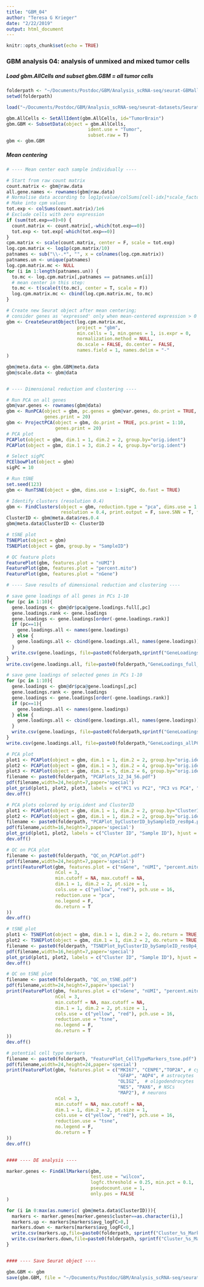 ```yaml
---
title: "GBM_04"
author: "Teresa G Krieger"
date: "2/22/2019"
output: html_document
---
```


```r
knitr::opts_chunk$set(echo = TRUE)
```

### GBM analysis 04: analysis of unmixed and mixed tumor cells

##### Load gbm.AllCells and subset gbm.GBM = all tumor cells
```r

folderpath <- "~/Documents/Postdoc/GBM/Analysis_scRNA-seq/seurat-GBMall/"
setwd(folderpath)

load("~/Documents/Postdoc/GBM/Analysis_scRNA-seq/seurat-datasets/SeuratObj_gbm_AllCells_afterTSNE_afterRegression.Rdata")

gbm.AllCells <- SetAllIdent(gbm.AllCells, id="TumorBrain")
gbm.GBM <- SubsetData(object = gbm.AllCells, 
                              ident.use = "Tumor", 
                              subset.raw = T)
gbm <- gbm.GBM

```

##### Mean centering
```r
# ---- Mean center each sample individually ----

# Start from raw count matrix
count.matrix <- gbm@raw.data
all.gene.names <- rownames(gbm@raw.data)
# Normalise data according to log1p(value/colSums[cell-idx]*scale_factor):
# Make into cpm values
tot.exp <- colSums(count.matrix)/1e6
# Exclude cells with zero expression
if (sum(tot.exp==0)>0) {
  count.matrix <- count.matrix[,-which(tot.exp==0)]
  tot.exp <- tot.exp[-which(tot.exp==0)]
}
cpm.matrix <- scale(count.matrix, center = F, scale = tot.exp)
log.cpm.matrix <- log1p(cpm.matrix/10)
patnames <- sub("\\-.*", "", x = colnames(log.cpm.matrix))
patnames.un <- unique(patnames)
log.cpm.matrix.mc <- NULL
for (i in 1:length(patnames.un)) {
  to.mc <- log.cpm.matrix[,patnames == patnames.un[i]]
  # mean center in this step:
  to.mc <- t(scale(t(to.mc), center = T, scale = F))
  log.cpm.matrix.mc <- cbind(log.cpm.matrix.mc, to.mc)
}

# Create new Seurat object after mean centering;
# consider genes as 'expressed' only when mean-centered expression > 0
gbm <- CreateSeuratObject(log.cpm.matrix.mc, 
                          project = "gbm", 
                          min.cells = 1, min.genes = 1, is.expr = 0, 
                          normalization.method = NULL,
                          do.scale = FALSE, do.center = FALSE,
                          names.field = 1, names.delim = "-"
)

gbm@meta.data <- gbm.GBM@meta.data
gbm@scale.data <- gbm@data


# ---- Dimensional reduction and clustering ----

# Run PCA on all genes
gbm@var.genes <- rownames(gbm@data)
gbm <- RunPCA(object = gbm, pc.genes = gbm@var.genes, do.print = TRUE, pcs.print = 1:10, 
              genes.print = 20)
gbm <- ProjectPCA(object = gbm, do.print = TRUE, pcs.print = 1:10, 
                  genes.print = 20)
# PCA plot
PCAPlot(object = gbm, dim.1 = 1, dim.2 = 2, group.by="orig.ident")
PCAPlot(object = gbm, dim.1 = 3, dim.2 = 4, group.by="orig.ident")

# Select sigPC
PCElbowPlot(object = gbm)
sigPC = 10

# Run tSNE
set.seed(123)
gbm <- RunTSNE(object = gbm, dims.use = 1:sigPC, do.fast = TRUE)

# Identify clusters (resolution 0.4)
gbm <- FindClusters(object = gbm, reduction.type = "pca", dims.use = 1:sigPC, 
                    resolution = 0.4, print.output = F, save.SNN = T, force.recalc = T)
ClusterID <- gbm@meta.data$res.0.4
gbm@meta.data$ClusterID <- ClusterID

# tSNE plot
TSNEPlot(object = gbm)
TSNEPlot(object = gbm, group.by = "SampleID")

# QC feature plots
FeaturePlot(gbm, features.plot = "nUMI")
FeaturePlot(gbm, features.plot = "percent.mito")
FeaturePlot(gbm, features.plot = "nGene")

# ---- Save results of dimensional reduction and clustering ----

# save gene loadings of all genes in PCs 1-10
for (pc in 1:10){
  gene.loadings <- gbm@dr$pca@gene.loadings.full[,pc]
  gene.loadings.rank <- gene.loadings
  gene.loadings <- gene.loadings[order(-gene.loadings.rank)]
  if (pc==1){
    gene.loadings.all <- names(gene.loadings)
  } else {
    gene.loadings.all <- cbind(gene.loadings.all, names(gene.loadings))
  }
  write.csv(gene.loadings, file=paste0(folderpath,sprintf("GeneLoadings_full_PC_%s.csv",pc)))
}
write.csv(gene.loadings.all, file=paste0(folderpath,"GeneLoadings_full_allPCs.csv"))

# save gene loadings of selected genes in PCs 1-10
for (pc in 1:10){
  gene.loadings <- gbm@dr$pca@gene.loadings[,pc]
  gene.loadings.rank <- gene.loadings
  gene.loadings <- gene.loadings[order(-gene.loadings.rank)]
  if (pc==1){
    gene.loadings.all <- names(gene.loadings)
  } else {
    gene.loadings.all <- cbind(gene.loadings.all, names(gene.loadings))
  }
  write.csv(gene.loadings, file=paste0(folderpath,sprintf("GeneLoadings_PC_%s.csv",pc)))
}
write.csv(gene.loadings.all, file=paste0(folderpath,"GeneLoadings_allPCs.csv"))

# PCA plot 
plot1 <- PCAPlot(object = gbm, dim.1 = 1, dim.2 = 2, group.by="orig.ident", do.return=T)
plot2 <- PCAPlot(object = gbm, dim.1 = 3, dim.2 = 4, group.by="orig.ident", do.return=T)
plot3 <- PCAPlot(object = gbm, dim.1 = 5, dim.2 = 6, group.by="orig.ident", do.return=T)
filename <- paste0(folderpath, "PCAPlots_12_34_56.pdf")
pdf(filename,width=24,height=7,paper='special') 
plot_grid(plot1, plot2, plot3, labels = c("PC1 vs PC2", "PC3 vs PC4", "PC5 vs PC6"), hjust = -1, vjust = 2, ncol = 3)
dev.off()

# PCA plots colored by orig.ident and ClusterID
plot1 <- PCAPlot(object = gbm, dim.1 = 1, dim.2 = 2, group.by="ClusterID", do.return=T)
plot2 <- PCAPlot(object = gbm, dim.1 = 1, dim.2 = 2, group.by="orig.ident", do.return=T)
filename <- paste0(folderpath, "PCAPlot_byClusterID_bySampleID_res0p4.pdf")
pdf(filename,width=16,height=7,paper='special') 
plot_grid(plot1, plot2, labels = c("Cluster ID", "Sample ID"), hjust = -1, vjust = 2, ncol = 2)
dev.off()

# QC on PCA plot 
filename <- paste0(folderpath, "QC_on_PCAPlot.pdf")
pdf(filename,width=24,height=7,paper='special') 
print(FeaturePlot(gbm, features.plot = c("nGene", "nUMI", "percent.mito"),
                  nCol = 3,
                  min.cutoff = NA, max.cutoff = NA,
                  dim.1 = 1, dim.2 = 2, pt.size = 1,
                  cols.use = c("yellow", "red"), pch.use = 16,
                  reduction.use = "pca",
                  no.legend = F,
                  do.return = T
))
dev.off()

# tSNE plot
plot1 <- TSNEPlot(object = gbm, dim.1 = 1, dim.2 = 2, do.return = TRUE, group.by = "ClusterID", no.legend = F, do.label = F)
plot2 <- TSNEPlot(object = gbm, dim.1 = 1, dim.2 = 2, do.return = TRUE, group.by = "orig.ident", no.legend = F, do.label = F)
filename <- paste0(folderpath, "TSNEPlot_byClusterID_bySampleID_res0p4_afterReg.pdf")
pdf(filename,width=16,height=7,paper='special') 
plot_grid(plot1, plot2, labels = c("Cluster ID", "Sample ID"), hjust = -1, vjust = 2)
dev.off()

# QC on tSNE plot
filename <- paste0(folderpath, "QC_on_tSNE.pdf")
pdf(filename,width=24,height=7,paper='special') 
print(FeaturePlot(gbm, features.plot = c("nGene", "nUMI", "percent.mito"),
                  nCol = 3,
                  min.cutoff = NA, max.cutoff = NA,
                  dim.1 = 1, dim.2 = 2, pt.size = 1,
                  cols.use = c("yellow", "red"), pch.use = 16,
                  reduction.use = "tsne",
                  no.legend = F,
                  do.return = T
))
dev.off()

# potential cell type markers
filename <- paste0(folderpath, "FeaturePlot_CellTypeMarkers_tsne.pdf")
pdf(filename,width=24,height=24,paper='special') 
print(FeaturePlot(gbm, features.plot = c("MKI67", "CENPE","TOP2A", # cycling cells
                                         "GFAP", "AQP4", # astrocytes
                                         "OLIG2",  # oligodendrocytes
                                         "NES", "PAX6", # NSCs
                                         "MAP2"), # neurons
                  nCol = 3,
                  min.cutoff = NA, max.cutoff = NA,
                  dim.1 = 1, dim.2 = 2, pt.size = 1,
                  cols.use = c("yellow", "red"), pch.use = 16,
                  reduction.use = "tsne",
                  no.legend = F,
                  do.return = T
))
dev.off()


#### ---- DE analysis ----

marker.genes <- FindAllMarkers(gbm, 
                               test.use = "wilcox", 
                               logfc.threshold = 0.25, min.pct = 0.1, 
                               pseudocount.use = 1,
                               only.pos = FALSE
)

for (i in 0:max(as.numeric( gbm@meta.data$ClusterID))){
  markers <- marker.genes[marker.genes$cluster==as.character(i),]
  markers.up <- markers[markers$avg_logFC>0,]
  markers.down <- markers[markers$avg_logFC<0,]
  write.csv(markers.up,file=paste0(folderpath, sprintf("Cluster_%s_MarkersUp.csv",i)))
  write.csv(markers.down,file=paste0(folderpath, sprintf("Cluster_%s_MarkersDown.csv",i)))
}


#### ---- Save Seurat object ----

gbm.GBM <- gbm
save(gbm.GBM, file = "~/Documents/Postdoc/GBM/Analysis_scRNA-seq/seurat-datasets/SeuratObj_gbm_GBMall_afterMC_afterTSNE.Rdata")


```

